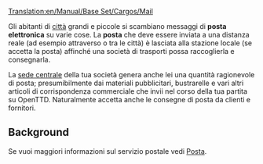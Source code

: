 [[Translation:en/Manual/Base Set/Cargos/Mail]]

{{it/Manuale/Set base/Carichi/MenuCar|nome=Posta
|immagine=en/Manual/Base Set/Cargos/Mail.png
|fornito=[[it/Manuale/Città]], [[it/Archive/Manual/Sede centrale|Sede centrale]]
|richiesto=[[it/Manuale/Città]], [[it/Archive/Manual/Sede centrale|Sede centrale]], [[it/Manuale/Set base/Industrie/Piattaforma petrolifera|Piattaforma petrolifera]]
}}

Gli abitanti di [[it/Manuale/Città|città]] grandi e piccole si scambiano messaggi di '''posta elettronica''' su varie cose. La '''posta''' che deve essere inviata a una distanza reale (ad esempio attraverso o tra le città) è lasciata alla stazione locale (se accetta la posta) affinché una società di trasporti possa raccoglierla e consegnarla.

La [[it/Archive/Manual/Sede centrale|sede centrale]] della tua società genera anche lei una quantità ragionevole di posta; presumibilmente dai materiali pubblicitari, bustrarelle e vari altri articoli di corrispondenza commerciale che invii nel corso della tua partita su OpenTTD. Naturalmente accetta anche le consegne di posta da clienti e fornitori.


==Background==
Se vuoi maggiori informazioni sul servizio postale vedi [https://www.wikipedia.org/wiki/it:Posta Posta].